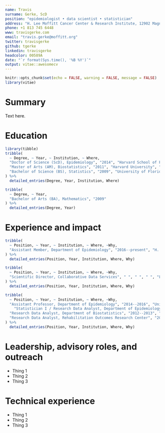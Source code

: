 ```yaml
---
name: Travis  
surname: Gerke, ScD
position: "epidemiologist • data scientist • statistician"
address: "H. Lee Moffitt Cancer Center & Research Institute, 12902 Magnolia Drive, Tampa, FL 33612"
phone: +1 813 745 6448
www: travisgerke.com
email: "travis.gerke@moffitt.org"
twitter: travisgerke
github: tgerke
linkedin: travisgerke
headcolor: 00589A
date: "`r format(Sys.time(), '%B %Y')`"
output: vitae::awesomecv
---
```


```r
knitr::opts_chunk$set(echo = FALSE, warning = FALSE, message = FALSE)
library(vitae)
```

# Summary

Text here.

# Education

```r
library(tibble)
tribble(
  ~ Degree, ~ Year, ~ Institution, ~ Where,
  "Doctor of Science (ScD), Epidemiology", "2014", "Harvard School of Public Health", "Boston, MA",
  "Master of Arts (AM), Biostatistics", "2011", "Harvard University", "Cambridge, MA",
  "Bachelor of Science (BS), Statistics", "2009", "University of Florida", "Gainesville, FL"
) %>% 
  detailed_entries(Degree, Year, Institution, Where)
```

\vspace{-.7cm}
```r
tribble(
  ~ Degree, ~ Year,
  "Bachelor of Arts (BA), Mathematics", "2009"
) %>% 
  detailed_entries(Degree, Year)
```

# Experience and impact

```r
tribble(
  ~ Position, ~ Year, ~ Institution, ~ Where, ~Why,
  "Assistant Member, Department of Epidemiology", "2016--present", "H. Lee Moffitt Cancer Center & Research Institute", "Tampa, FL", "Research faculty"
) %>% 
  detailed_entries(Position, Year, Institution, Where, Why)
```

\vspace{-.6cm}
```r
tribble(
  ~ Position, ~ Year, ~ Institution, ~ Where, ~Why,
  "Scientific Director, Collaborative Data Services", " ", " ", " ", "Lead scientific direction"
) %>% 
  detailed_entries(Position, Year, Institution, Where, Why)
```

\vspace{-.5cm}
```r
tribble(
  ~ Position, ~ Year, ~ Institution, ~ Where, ~Why,
  "Assistant Professor, Department of Epidemiology", "2014--2016", "University of Florida", "Gainesville, FL", "Research faculty",
    "Statistician I / Research Data Analyst, Department of Epidemiology", "2011--2014", "Harvard School of Public Health", "Boston, MA", "Grant prep and manuscript writing",
  "Research Data Analyst, Department of Biostatistics", "2012--2013", "Dana-Farber Cancer Institute", "Boston, MA", "Python-based collaboration with Google Earth team",
  "Research Data Analyst, Rehabilitation Outcomes Research Center", "2008--2009", "Department of Veterans Affairs", "Gainesville, FL", "SAS-based econometric health-care delivery analyses",  
) %>% 
  detailed_entries(Position, Year, Institution, Where, Why)
```


# Leadership, advisory roles, and outreach

 * Thing 1
 * Thing 2
 * Thing 3
 
# Technical experience

 * Thing 1
 * Thing 2
 * Thing 3
 
<!--
```r
tribble(
  ~Year, ~Type, ~Desc,
  1903, "Physics", "Awarded for her work on radioactivity with Pierre Curie and Henri Becquerel",
  1911, "Chemistry", "Awarded for the discovery of radium and polonium"
) %>% 
  brief_entries(
    glue::glue("Nobel Prize in {Type}"),
    Year, 
    Desc
  )
```
-->

<!--
# Publications

```r
scholar::get_publications("mP-fw2gAAAAJ&") %>% 
  filter(cites > 30) %>% 
  distinct(title, .keep_all = TRUE) %>%
  transmute(bibtype = "Article", author = as.character(author),
            title = as.character(title),
            journaltitle = as.character(journal), year, key = row_number()) %>% 
  RefManageR::as.BibEntry() %>% 
  RefManageR::WriteBib("gerke.bib")

bibliography_entries("gerke.bib")
```
-->
